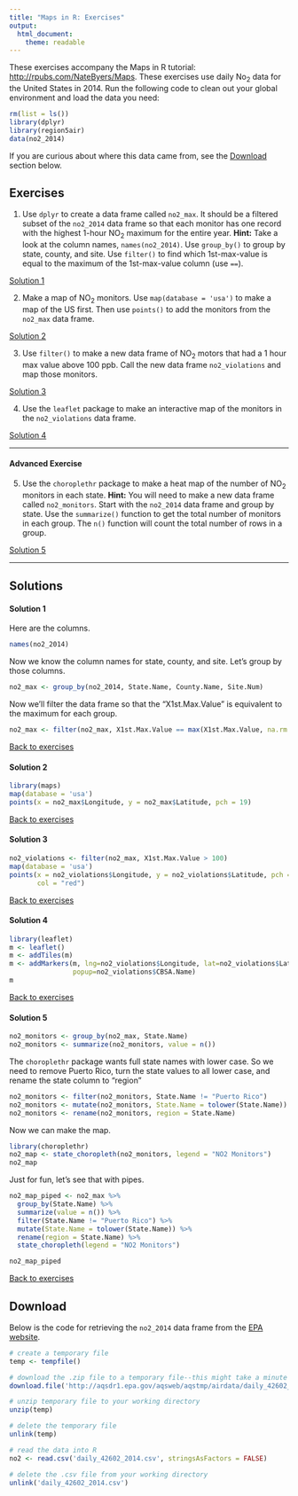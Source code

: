 ```yaml
---
title: "Maps in R: Exercises"
output: 
  html_document: 
    theme: readable
---
```


These exercises accompany the Maps in R tutorial: 
<a href="http://rpubs.com/NateByers/Maps" target="_blank">
http://rpubs.com/NateByers/Maps</a>. These exercises use daily No~2~ data for the
United States in 2014. Run the following code to clean out your global
environment and load the data you need:

```r
rm(list = ls())
library(dplyr)
library(region5air)
data(no2_2014)
```

If you are curious about  where this data came from, see the [Download](#download)
section below.

## Exercises {#ex}

1. Use `dplyr` to create a data frame called `no2_max`. It should be a filtered
subset of the `no2_2014` data frame so that each monitor has one record with 
the highest 1-hour NO~2~ maximum for the entire year. __Hint:__ Take a look at 
the column names, `names(no2_2014)`. Use `group_by()` to group by state, county,
and site. Use `filter()` to find which 1st-max-value is equal to the maximum of
the 1st-max-value column (use `==`).

[Solution 1](#ex1)

2. Make a map of NO~2~ monitors. Use `map(database = 'usa')` to make a map of the
US first. Then use `points()` to add the monitors from the `no2_max` data frame.


[Solution 2](#ex2)

3. Use `filter()` to make a new data frame of NO~2~ motors that had a 1 hour max
value above 100 ppb. Call the new data frame `no2_violations` and map those monitors.

[Solution 3](#ex3)

4. Use the `leaflet` package to make an interactive map of the monitors in the
`no2_violations` data frame.



[Solution 4](#ex4)

----------------------------------

#### Advanced Exercise

5. Use the `choroplethr` package to make a heat map of the number of NO~2~ 
monitors in each state. __Hint:__ You will need to make a new data frame called
`no2_monitors`. Start with the `no2_2014` data frame and group by state. Use the
`summarize()` function to get the total number of monitors in each group. The `n()`
function will count the total number of rows in a group.

[Solution 5](#ex5)




--------------------------------------

## Solutions

#### Solution 1{#ex1}

Here are the columns.

```r
names(no2_2014)
```

Now we know the column names for state, county, and site. Let's group by those
columns.

```r
no2_max <- group_by(no2_2014, State.Name, County.Name, Site.Num)
```

Now we'll filter the data frame so that the "X1st.Max.Value" is equivalent to
the maximum for each group.

```r
no2_max <- filter(no2_max, X1st.Max.Value == max(X1st.Max.Value, na.rm = TRUE))
```


[Back to exercises](#ex)

#### Solution 2{#ex2}

```r
library(maps)
map(database = 'usa')
points(x = no2_max$Longitude, y = no2_max$Latitude, pch = 19)
```

[Back to exercises](#ex)

#### Solution 3{#ex3}

```r
no2_violations <- filter(no2_max, X1st.Max.Value > 100)
map(database = 'usa')
points(x = no2_violations$Longitude, y = no2_violations$Latitude, pch = 19,
       col = "red")
```


[Back to exercises](#ex)

#### Solution 4{#ex4}


```r
library(leaflet)
m <- leaflet()
m <- addTiles(m)
m <- addMarkers(m, lng=no2_violations$Longitude, lat=no2_violations$Latitude, 
                popup=no2_violations$CBSA.Name)
m
```


[Back to exercises](#ex)

#### Solution 5{#ex5}

```r
no2_monitors <- group_by(no2_max, State.Name)
no2_monitors <- summarize(no2_monitors, value = n())
```

The `choroplethr` package wants full state names with lower case. So we need to
remove Puerto Rico, turn the state values to all lower case, and rename the state
column to "region"

```r
no2_monitors <- filter(no2_monitors, State.Name != "Puerto Rico")
no2_monitors <- mutate(no2_monitors, State.Name = tolower(State.Name))
no2_monitors <- rename(no2_monitors, region = State.Name)
```

Now we can make the map.

```r
library(choroplethr)
no2_map <- state_choropleth(no2_monitors, legend = "NO2 Monitors")
no2_map
```

Just for fun, let's see that with pipes.

```r
no2_map_piped <- no2_max %>%
  group_by(State.Name) %>%
  summarize(value = n()) %>%
  filter(State.Name != "Puerto Rico") %>%
  mutate(State.Name = tolower(State.Name)) %>%
  rename(region = State.Name) %>%
  state_choropleth(legend = "NO2 Monitors")

no2_map_piped
```

[Back to exercises](#ex)

## Download {#download}

Below is the code for retrieving the `no2_2014` data frame from the 
<a href="http://aqsdr1.epa.gov/aqsweb/aqstmp/airdata/download_files.html" target="_blank">
EPA website</a>.

```r
# create a temporary file
temp <- tempfile()

# download the .zip file to a temporary file--this might take a minute or two
download.file('http://aqsdr1.epa.gov/aqsweb/aqstmp/airdata/daily_42602_2014.zip', temp)

# unzip temporary file to your working directory
unzip(temp)

# delete the temporary file
unlink(temp)

# read the data into R
no2 <- read.csv('daily_42602_2014.csv', stringsAsFactors = FALSE)

# delete the .csv file from your working directory
unlink('daily_42602_2014.csv')
```

